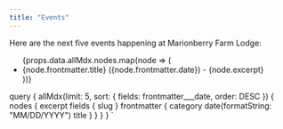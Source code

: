 ```yaml
---
title: "Events"
---
```



Here are the next five events happening at Marionberry Farm Lodge:

<ul>
  {props.data.allMdx.nodes.map(node => (
    <li>
      <Link to={node.fields.slug}>{node.frontmatter.title}</Link> ({node.frontmatter.date})
      - {node.excerpt}
    </li>
  ))}
</ul>

  query {
    allMdx(limit: 5, sort: { fields: frontmatter___date, order: DESC }) {
      nodes {
        excerpt
        fields {
          slug
        }
        frontmatter {
          category
          date(formatString: "MM/DD/YYYY")
          title
        }
      }
    }
  }
`
